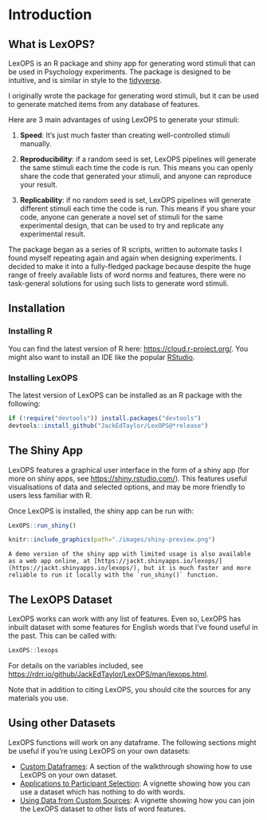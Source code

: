 # Introduction

## What is LexOPS?

LexOPS is an R package and shiny app for generating word stimuli that can be used in Psychology experiments. The package is designed to be intuitive, and is similar in style to the [tidyverse](https://www.tidyverse.org/).

I originally wrote the package for generating word stimuli, but it can be used to generate matched items from any database of features.

Here are 3 main advantages of using LexOPS to generate your stimuli:

1. **Speed**: It's just much faster than creating well-controlled stimuli manually.

2. **Reproducibility**: if a random seed is set, LexOPS pipelines will generate the same stimuli each time the code is run. This means you can openly share the code that generated your stimuli, and anyone can reproduce your result.

3. **Replicability**: if no random seed is set, LexOPS pipelines will generate different stimuli each time the code is run. This means if you share your code, anyone can generate a novel set of stimuli for the same experimental design, that can be used to try and replicate any experimental result.

The package began as a series of R scripts, written to automate tasks I found myself repeating again and again when designing experiments. I decided to make it into a fully-fledged package because despite the huge range of freely available lists of word norms and features, there were no task-general solutions for using such lists to generate word stimuli.

## Installation

### Installing R {-}

You can find the latest version of R here: [https://cloud.r-project.org/](https://cloud.r-project.org/). You might also want to install an IDE like the popular [RStudio](https://www.rstudio.com/products/rstudio/).

### Installing LexOPS {-}

The latest version of LexOPS can be installed as an R package with the following:

```r
if (!require("devtools")) install.packages("devtools")
devtools::install_github("JackEdTaylor/LexOPS@*release")
```

## The Shiny App

LexOPS features a graphical user interface in the form of a shiny app (for more on shiny apps, see [https://shiny.rstudio.com/](https://shiny.rstudio.com/)). This features useful visualisations of data and selected options, and may be more friendly to users less familiar with R.

Once LexOPS is installed, the shiny app can be run with:

```r
LexOPS::run_shiny()
```

```r
knitr::include_graphics(path="./images/shiny-preview.png")
```

```block
A demo version of the shiny app with limited usage is also available as a web app online, at [https://jackt.shinyapps.io/lexops/](https://jackt.shinyapps.io/lexops/), but it is much faster and more reliable to run it locally with the `run_shiny()` function.
```

## The LexOPS Dataset

LexOPS works can work with any list of features. Even so, LexOPS has inbuilt dataset with some features for English words that I've found useful in the past. This can be called with:

```r
LexOPS::lexops
```

For details on the variables included, see [https://rdrr.io/github/JackEdTaylor/LexOPS/man/lexops.html](https://rdrr.io/github/JackEdTaylor/LexOPS/man/lexops.html).

Note that in addition to citing LexOPS, you should cite the sources for any materials you use.

## Using other Datasets

LexOPS functions will work on any dataframe. The following sections might be useful if you're using LexOPS on your own datasets:

* [Custom Dataframes](the-generate-pipeline.html#custom-dataframes): A section of the walkthrough showing how to use LexOPS on your own dataset.
* [Applications to Participant Selection](vignettes/participant-selection.html): A vignette showing how you can use a dataset which has nothing to do with words.
* [Using Data from Custom Sources](vignettes/custom-data.html): A vignette showing how you can join the LexOPS dataset to other lists of word features.
